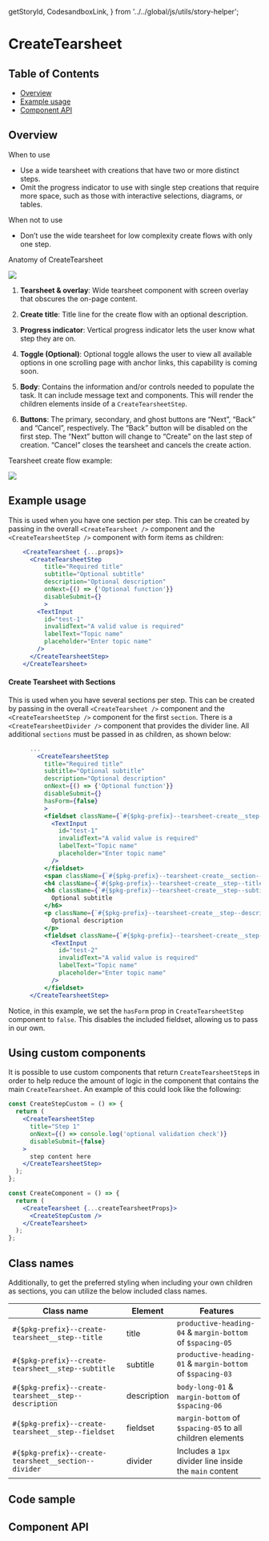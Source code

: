   getStoryId,
  CodesandboxLink,
} from '../../global/js/utils/story-helper';

# CreateTearsheet

## Table of Contents

- [Overview](#overview)
- [Example usage](#example-usage)
- [Component API](#component-api)

## Overview

When to use

- Use a wide tearsheet with creations that have two or more distinct steps.
- Omit the progress indicator to use with single step creations that require
  more space, such as those with interactive selections, diagrams, or tables.

When not to use

- Don’t use the wide tearsheet for low complexity create flows with only one
  step.

Anatomy of CreateTearsheet

<img src={createTearsheetAnatomy} />

1. **Tearsheet & overlay**: Wide tearsheet component with screen overlay that
   obscures the on-page content.

2. **Create title**: Title line for the create flow with an optional
   description.

3. **Progress indicator**: Vertical progress indicator lets the user know what
   step they are on.

4. **Toggle (Optional)**: Optional toggle allows the user to view all available
   options in one scrolling page with anchor links, this capability is coming
   soon.

5. **Body**: Contains the information and/or controls needed to populate the
   task. It can include message text and components. This will render the
   children elements inside of a `CreateTearsheetStep`.

6. **Buttons**: The primary, secondary, and ghost buttons are “Next”, “Back” and
   “Cancel”, respectively. The “Back” button will be disabled on the first step.
   The “Next” button will change to “Create” on the last step of creation.
   “Cancel” closes the tearsheet and cancels the create action.

Tearsheet create flow example:

<img src={createTearsheetGif} />

## Example usage

<Canvas>
  <Story id={getStoryId(CreateTearsheet.displayName, 'multi-step-tearsheet')} />
</Canvas>

This is used when you have one section per step. This can be created by passing
in the overall `<CreateTearsheet />` component and the `<CreateTearsheetStep />`
component with form items as children:

```jsx
    <CreateTearsheet {...props}>
      <CreateTearsheetStep
          title="Required title"
          subtitle="Optional subtitle"
          description="Optional description"
          onNext={() => {'Optional function'}}
          disableSubmit={}
          >
        <TextInput
          id="test-1"
          invalidText="A valid value is required"
          labelText="Topic name"
          placeholder="Enter topic name"
        />
      </CreateTearsheetStep>
    </CreateTearsheet>
```

#### Create Tearsheet with Sections

This is used when you have several sections per step. This can be created by
passing in the overall `<CreateTearsheet />` component and the
`<CreateTearsheetStep />` component for the first `section`. There is a
`<CreateTearsheetDivider />` component that provides the divider line. All
additional `sections` must be passed in as children, as shown below:

```jsx
      ...
        <CreateTearsheetStep
          title="Required title"
          subtitle="Optional subtitle"
          description="Optional description"
          onNext={() => {'Optional function'}}
          disableSubmit={}
          hasForm={false}
          >
          <fieldset className={`#{$pkg-prefix}--tearsheet-create__step--fieldset`}>
            <TextInput
              id="test-1"
              invalidText="A valid value is required"
              labelText="Topic name"
              placeholder="Enter topic name"
            />
          </fieldset>
          <span className={`#{$pkg-prefix}--tearsheet-create__section--divider`} />
          <h4 className={`#{$pkg-prefix}--tearsheet-create__step--title`}>Required title</h4>
          <h6 className={`#{$pkg-prefix}--tearsheet-create__step--subtitle`}>
            Optional subtitle
          </h6>
          <p className={`#{$pkg-prefix}--tearsheet-create__step--description`}>
            Optional description
          </p>
          <fieldset className={`#{$pkg-prefix}--tearsheet-create__step--fieldset`}>
            <TextInput
              id="test-2"
              invalidText="A valid value is required"
              labelText="Topic name"
              placeholder="Enter topic name"
            />
          </fieldset>
      </CreateTearsheetStep>
```

Notice, in this example, we set the `hasForm` prop in `CreateTearsheetStep`
component to `false`. This disables the included fieldset, allowing us to pass
in our own.

## Using custom components

It is possible to use custom components that return `CreateTearsheetStep`s in
order to help reduce the amount of logic in the component that contains the main
`CreateTearsheet`. An example of this could look like the following:

```jsx
const CreateStepCustom = () => {
  return (
    <CreateTearsheetStep
      title="Step 1"
      onNext={() => console.log('optional validation check')}
      disableSubmit={false}
    >
      step content here
    </CreateTearsheetStep>
  );
};

const CreateComponent = () => {
  return (
    <CreateTearsheet {...createTearsheetProps}>
      <CreateStepCustom />
    </CreateTearsheet>
  );
};
```

## Class names

Additionally, to get the preferred styling when including your own children as
sections, you can utilize the below included class names.

| Class name                                            | Element     | Features                                                   |
| ----------------------------------------------------- | ----------- | ---------------------------------------------------------- |
| `#{$pkg-prefix}--create-tearsheet__step--title`       | title       | `productive-heading-04` & `margin-bottom` of `$spacing-05` |
| `#{$pkg-prefix}--create-tearsheet__step--subtitle`    | subtitle    | `productive-heading-01` & `margin-bottom` of `$spacing-03` |
| `#{$pkg-prefix}--create-tearsheet__step--description` | description | `body-long-01` & `margin-bottom` of `$spacing-06`          |
| `#{$pkg-prefix}--create-tearsheet__step--fieldset`    | fieldset    | `margin-bottom` of `$spacing-05` to all children elements  |
| `#{$pkg-prefix}--create-tearsheet__section--divider`  | divider     | Includes a `1px` divider line inside the `main` content    |

## Code sample

<CodesandboxLink exampleDirectory="CreateTearsheet" />

## Component API

<ArgsTable />
